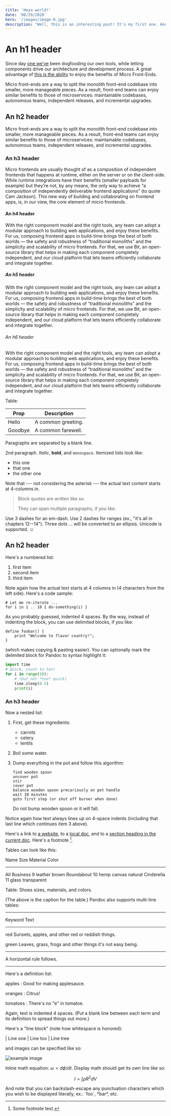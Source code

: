 ```yaml
---
title: 'Heya world!'
date: '08/29/2020'
hero: '/images/image-0.jpg'
description: "Well, this is an interesting post! It's my first one. And, as such, given that this is my first post, I should really write a longer introduction—both to myself, and to the post! So, here I go."
---
```


# An h1 header

Since day [one we’ve](/posts/my-second-post) been dogfooding our own tools, while letting components drive our architecture and development process. A great advantage of [this is the ability](https://google.com/) to enjoy the benefits of Micro Front-Ends.

Micro front-ends are a way to split the monolith front-end codebase into smaller, more manageable pieces. As a result, front-end teams can enjoy similar benefits to those of microservices: maintainable codebases, autonomous teams, independent releases, and incremental upgrades.

## An h2 header

Micro front-ends are a way to split the monolith front-end codebase into smaller, more manageable pieces. As a result, front-end teams can enjoy similar benefits to those of microservices: maintainable codebases, autonomous teams, independent releases, and incremental upgrades.

### An h3 header

Micro frontends are usually thought of as a composition of independent frontends that happens at runtime, either on the server or on the client-side.
While runtime integrations have their benefits (smaller payloads for example) but they’re not, by any means, the only way to achieve “a composition of independently deliverable frontend applications” (to quote Cam Jackson).
This new way of building and collaborating on frontend apps, is, in our view, the core element of micro frontends.

#### An h4 header

With the right component model and the right tools, any team can adopt a modular approach to building web applications, and enjoy these benefits.
For us, composing frontend apps in build-time brings the best of both worlds — the safety and robustness of “traditional monoliths” and the simplicity and scalability of micro frontends. For that, we use Bit, an open-source library that helps in making each component completely independent, and our cloud platform that lets teams efficiently collaborate and integrate together.

##### An h5 header

With the right component model and the right tools, any team can adopt a modular approach to building web applications, and enjoy these benefits.
For us, composing frontend apps in build-time brings the best of both worlds — the safety and robustness of “traditional monoliths” and the simplicity and scalability of micro frontends. For that, we use Bit, an open-source library that helps in making each component completely independent, and our cloud platform that lets teams efficiently collaborate and integrate together.

###### An h6 header

With the right component model and the right tools, any team can adopt a modular approach to building web applications, and enjoy these benefits.
For us, composing frontend apps in build-time brings the best of both worlds — the safety and robustness of “traditional monoliths” and the simplicity and scalability of micro frontends. For that, we use Bit, an open-source library that helps in making each component completely independent, and our cloud platform that lets teams efficiently collaborate and integrate together.

Table:

| Prop    | Description        |
| ------- | ------------------ |
| Hello   | A common greeting. |
| Goodbye | A common farewell. |

Paragraphs are separated by a blank line.

2nd paragraph. _Italic_, **bold**, and `monospace`. Itemized lists
look like:

- this one
- that one
- the other one

Note that --- not considering the asterisk --- the actual text
content starts at 4-columns in.

> Block quotes are
> written like so.
>
> They can span multiple paragraphs,
> if you like.

Use 3 dashes for an em-dash. Use 2 dashes for ranges (ex., "it's all
in chapters 12--14"). Three dots ... will be converted to an ellipsis.
Unicode is supported. ☺

## An h2 header

Here's a numbered list:

1.  first item
2.  second item
3.  third item

Note again how the actual text starts at 4 columns in (4 characters
from the left side). Here's a code sample:

    # Let me re-iterate ...
    for i in 1 .. 10 { do-something(i) }

As you probably guessed, indented 4 spaces. By the way, instead of
indenting the block, you can use delimited blocks, if you like:

```
define foobar() {
    print "Welcome to flavor country!";
}
```

(which makes copying & pasting easier). You can optionally mark the
delimited block for Pandoc to syntax highlight it:

```python
import time
# Quick, count to ten!
for i in range(10):
    # (but not *too* quick)
    time.sleep(0.5)
    print(i)
```

### An h3 header

Now a nested list:

1.  First, get these ingredients:

    - carrots
    - celery
    - lentils

2.  Boil some water.

3.  Dump everything in the pot and follow
    this algorithm:

        find wooden spoon
        uncover pot
        stir
        cover pot
        balance wooden spoon precariously on pot handle
        wait 10 minutes
        goto first step (or shut off burner when done)

    Do not bump wooden spoon or it will fall.

Notice again how text always lines up on 4-space indents (including
that last line which continues item 3 above).

Here's a link to [a website](http://foo.bar), to a [local
doc](local-doc.html), and to a [section heading in the current
doc](#an-h2-header). Here's a footnote [^1].

[^1]: Some footnote text.

Tables can look like this:

Name Size Material Color

---

All Business 9 leather brown
Roundabout 10 hemp canvas natural
Cinderella 11 glass transparent

Table: Shoes sizes, materials, and colors.

(The above is the caption for the table.) Pandoc also supports
multi-line tables:

---

Keyword Text

---

red Sunsets, apples, and
other red or reddish
things.

green Leaves, grass, frogs
and other things it's
not easy being.

---

A horizontal rule follows.

---

Here's a definition list:

apples
: Good for making applesauce.

oranges
: Citrus!

tomatoes
: There's no "e" in tomatoe.

Again, text is indented 4 spaces. (Put a blank line between each
term and its definition to spread things out more.)

Here's a "line block" (note how whitespace is honored):

| Line one
| Line too
| Line tree

and images can be specified like so:

![example image](/images/image-0.jpg 'Wow, what an image!')

Inline math equation: $\omega = d\phi / dt$. Display
math should get its own line like so:

$$I = \int \rho R^{2} dV$$

And note that you can backslash-escape any punctuation characters
which you wish to be displayed literally, ex.: \`foo\`, \*bar\*, etc.

